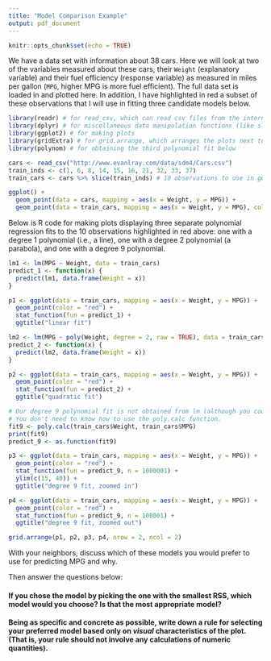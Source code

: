 ```yaml
---
title: "Model Comparison Example"
output: pdf_document
---
```


```r
knitr::opts_chunk$set(echo = TRUE)
```

We have a data set with information about 38 cars.  Here we will look at two of the variables measured about these cars, their `Weight` (explanatory variable) and their fuel efficiency (response variable) as measured in miles per gallon (`MPG`, higher MPG is more fuel efficient).  The full data set is loaded in and plotted here.  In addition, I have highlighted in red a subset of these observations that I will use in fitting three candidate models below.

```r
library(readr) # for read_csv, which can read csv files from the internet
library(dplyr) # for miscellaneous data manipulation functions (like slice)
library(ggplot2) # for making plots
library(gridExtra) # for grid.arrange, which arranges the plots next to each other
library(polynom) # for obtaining the third polynomial fit below

cars <- read_csv("http://www.evanlray.com/data/sdm4/Cars.csv")
train_inds <- c(1, 6, 8, 14, 15, 16, 21, 32, 33, 37)
train_cars <- cars %>% slice(train_inds) # 10 observations to use in getting fits below.

ggplot() + 
  geom_point(data = cars, mapping = aes(x = Weight, y = MPG)) +
  geom_point(data = train_cars, mapping = aes(x = Weight, y = MPG), color = "red")
```

Below is R code for making plots displaying three separate polynomial regression fits to the 10 observations highlighted in red above: one with a degree 1 polynomial (i.e., a line), one with a degree 2 polynomial (a parabola), and one with a degree 9 polynomial.

```r
lm1 <- lm(MPG ~ Weight, data = train_cars)
predict_1 <- function(x) {
  predict(lm1, data.frame(Weight = x))
}

p1 <- ggplot(data = train_cars, mapping = aes(x = Weight, y = MPG)) + 
  geom_point(color = "red") +
  stat_function(fun = predict_1) +
  ggtitle("linear fit")

lm2 <- lm(MPG ~ poly(Weight, degree = 2, raw = TRUE), data = train_cars)
predict_2 <- function(x) {
  predict(lm2, data.frame(Weight = x))
}

p2 <- ggplot(data = train_cars, mapping = aes(x = Weight, y = MPG)) + 
  geom_point(color = "red") +
  stat_function(fun = predict_2) +
  ggtitle("quadratic fit")

# Our degree 9 polynomial fit is not obtained from lm (although you could do that too)
# You don't need to know how to use the poly.calc function.
fit9 <- poly.calc(train_cars$Weight, train_cars$MPG)
print(fit9)
predict_9 <- as.function(fit9)

p3 <- ggplot(data = train_cars, mapping = aes(x = Weight, y = MPG)) + 
  geom_point(color = "red") +
  stat_function(fun = predict_9, n = 1000001) +
  ylim(c(15, 40)) +
  ggtitle("degree 9 fit, zoomed in")

p4 <- ggplot(data = train_cars, mapping = aes(x = Weight, y = MPG)) + 
  geom_point(color = "red") +
  stat_function(fun = predict_9, n = 100001) +
  ggtitle("degree 9 fit, zoomed out")

grid.arrange(p1, p2, p3, p4, nrow = 2, ncol = 2)
```

With your neighbors, discuss which of these models you would prefer to use for predicting MPG and why.

Then answer the questions below:

#### If you chose the model by picking the one with the smallest RSS, which model would you choose?  Is that the most appropriate model?

\vspace{2cm}

#### Being as specific and concrete as possible, write down a rule for selecting your preferred model based only on *visual* characteristics of the plot.  (That is, your rule should not involve any calculations of numeric quantities).

 